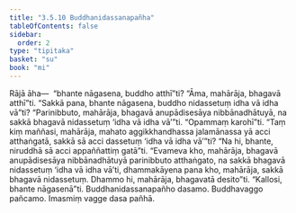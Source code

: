 ```yaml
---
title: "3.5.10 Buddhanidassanapañha"
tableOfContents: false
sidebar:
  order: 2
type: "tipitaka"
basket: "su"
book: "mi"
---
```



<DynamicBreadcrumb />

<Division number="82" book="mi" bookNo="28">

<Paragraph number="391" book="mi">
Rājā āha—  “bhante nāgasena, buddho atthī”ti? “Āma, mahārāja, bhagavā atthī”ti. “Sakkā pana, bhante nāgasena, buddho nidassetuṃ idha vā idha vā”ti? “Parinibbuto, mahārāja, bhagavā anupādisesāya nibbānadhātuyā, na sakkā bhagavā nidassetuṃ ‘idha vā idha vā’”ti.
</Paragraph>

<Paragraph number="392" book="mi">
“Opammaṃ karohī”ti. “Taṃ kiṃ maññasi, mahārāja, mahato aggikkhandhassa jalamānassa yā acci atthaṅgatā, sakkā sā acci dassetuṃ ‘idha vā idha vā’”ti? “Na hi, bhante, niruddhā sā acci appaññattiṃ gatā”ti. “Evameva kho, mahārāja, bhagavā anupādisesāya nibbānadhātuyā parinibbuto atthaṅgato, na sakkā bhagavā nidassetuṃ ‘idha vā idha vā’ti, dhammakāyena pana kho, mahārāja, sakkā bhagavā nidassetuṃ. Dhammo hi, mahārāja, bhagavatā desito”ti.
</Paragraph>

<Paragraph number="393" book="mi">
“Kallosi, bhante nāgasenā”ti.

</Paragraph>
</Division>

<Paragraph number="394" type="center" book="mi">
Buddhanidassanapañho dasamo.



</Paragraph>

<Paragraph number="395" type="center" book="mi">
Buddhavaggo pañcamo.



</Paragraph>

<Paragraph number="396" type="center" book="mi">
Imasmiṃ vagge dasa pañhā.
</Paragraph>